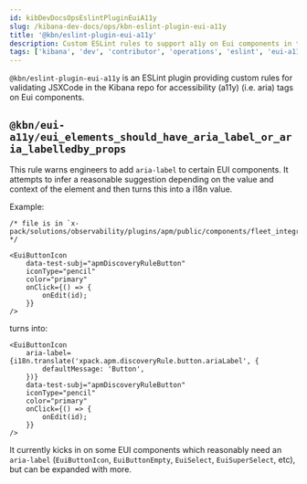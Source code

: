 ```yaml
---
id: kibDevDocsOpsEslintPluginEuiA11y
slug: /kibana-dev-docs/ops/kbn-eslint-plugin-eui-a11y
title: '@kbn/eslint-plugin-eui-a11y'
description: Custom ESLint rules to support a11y on Eui components in the Kibana repository
tags: ['kibana', 'dev', 'contributor', 'operations', 'eslint', 'eui-a11y']
---
```


`@kbn/eslint-plugin-eui-a11y` is an ESLint plugin providing custom rules for validating JSXCode in the Kibana repo for accessibility (a11y) (i.e. aria) tags on Eui components.

## `@kbn/eui-a11y/eui_elements_should_have_aria_label_or_aria_labelledby_props`

This rule warns engineers to add `aria-label` to certain EUI components. It attempts to infer a reasonable suggestion depending on the value and context of the element and then turns this into a i18n value.

Example:

```
/* file is in `x-pack/solutions/observability/plugins/apm/public/components/fleet_integration/apm_agents/runtime_attachment/discovery_rule.tsx` */

<EuiButtonIcon
    data-test-subj="apmDiscoveryRuleButton"
    iconType="pencil"
    color="primary"
    onClick={() => {
        onEdit(id);
    }}
/>
```

turns into:

```
<EuiButtonIcon
    aria-label={i18n.translate('xpack.apm.discoveryRule.button.ariaLabel', {
        defaultMessage: 'Button',
    })}
    data-test-subj="apmDiscoveryRuleButton"
    iconType="pencil"
    color="primary"
    onClick={() => {
        onEdit(id);
    }}
/>
```

It currently kicks in on some EUI components which reasonably need an `aria-label` (`EuiButtonIcon`, `EuiButtonEmpty`, `EuiSelect`, `EuiSuperSelect`, etc), but can be expanded with more.
